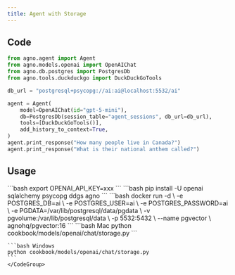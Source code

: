 ```yaml
---
title: Agent with Storage
---
```


## Code

```python cookbook/models/openai/chat/storage.py
from agno.agent import Agent
from agno.models.openai import OpenAIChat
from agno.db.postgres import PostgresDb
from agno.tools.duckduckgo import DuckDuckGoTools

db_url = "postgresql+psycopg://ai:ai@localhost:5532/ai"

agent = Agent(
    model=OpenAIChat(id="gpt-5-mini"),
    db=PostgresDb(session_table="agent_sessions", db_url=db_url),
    tools=[DuckDuckGoTools()],
    add_history_to_context=True,
)
agent.print_response("How many people live in Canada?")
agent.print_response("What is their national anthem called?")
```

## Usage

<Steps>
  <Snippet file="create-venv-step.mdx" />

  <Step title="Set your API key">
    ```bash
    export OPENAI_API_KEY=xxx
    ```
  </Step>

  <Step title="Install libraries">
    ```bash
    pip install -U openai sqlalchemy psycopg ddgs agno
    ```
  </Step>

  <Step title="Run PgVector">
    ```bash
    docker run -d \
      -e POSTGRES_DB=ai \
      -e POSTGRES_USER=ai \
      -e POSTGRES_PASSWORD=ai \
      -e PGDATA=/var/lib/postgresql/data/pgdata \
      -v pgvolume:/var/lib/postgresql/data \
      -p 5532:5432 \
      --name pgvector \
      agnohq/pgvector:16
    ```
  </Step>

  <Step title="Run Agent">
    <CodeGroup>
    ```bash Mac
    python cookbook/models/openai/chat/storage.py
    ```

    ```bash Windows
    python cookbook/models/openai/chat/storage.py
    ```
    </CodeGroup>
  </Step>
</Steps>